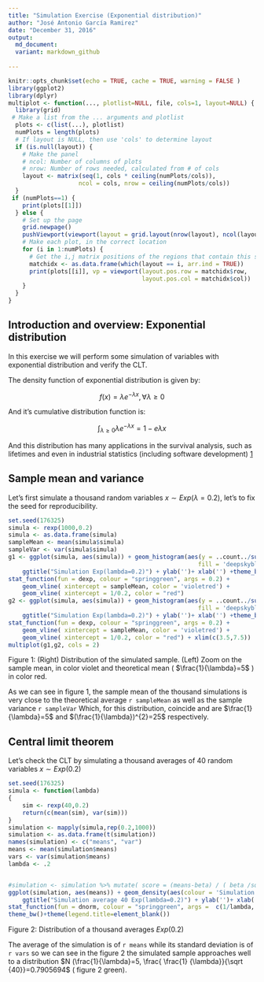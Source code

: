 ```yaml
---
title: "Simulation Exercise (Exponential distribution)"
author: "José Antonio García Ramirez"
date: "December 31, 2016"
output: 
  md_document:
  variant: markdown_github
  
---
```


```r
knitr::opts_chunk$set(echo = TRUE, cache = TRUE, warning = FALSE )
library(ggplot2)
library(dplyr)
multiplot <- function(..., plotlist=NULL, file, cols=1, layout=NULL) {
  library(grid)
 # Make a list from the ... arguments and plotlist
  plots <- c(list(...), plotlist)
  numPlots = length(plots)
  # If layout is NULL, then use 'cols' to determine layout
  if (is.null(layout)) {
    # Make the panel
    # ncol: Number of columns of plots
    # nrow: Number of rows needed, calculated from # of cols
    layout <- matrix(seq(1, cols * ceiling(numPlots/cols)),
                    ncol = cols, nrow = ceiling(numPlots/cols))
  }
 if (numPlots==1) {
    print(plots[[1]])
  } else {
    # Set up the page
    grid.newpage()
    pushViewport(viewport(layout = grid.layout(nrow(layout), ncol(layout))))
    # Make each plot, in the correct location
    for (i in 1:numPlots) {
      # Get the i,j matrix positions of the regions that contain this subplot
      matchidx <- as.data.frame(which(layout == i, arr.ind = TRUE))
      print(plots[[i]], vp = viewport(layout.pos.row = matchidx$row,
                                      layout.pos.col = matchidx$col))
    }
  }
}
```

## Introduction and overview: Exponential distribution
In this exercise we will perform some simulation of variables with exponential distribution and verify the CLT.

The density function of exponential distribution is given by:

$$ f(x) = \lambda e^{-\lambda x}, \forall \lambda \ge 0$$

And it's cumulative distribution function is:

$$ \int_{\lambda \ge 0} \lambda e^{-\lambda x} = 1 -e\lambda x $$

And this distribution has many applications in the survival analysis, such as lifetimes and even in industrial statistics (including software development) [1](https://en.wikipedia.org/wiki/Survival_analysis)


## Sample mean and variance

Let's first simulate a thousand random variables $x \sim Exp(\lambda = 0.2)$, let's to fix the seed for reproducibility. 


```r
set.seed(176325)
simula <- rexp(1000,0.2)
simula <- as.data.frame(simula)
sampleMean <- mean(simula$simula)
sampleVar <- var(simula$simula)
g1 <- ggplot(simula, aes(simula)) + geom_histogram(aes(y = ..count../sum(..count..)),
                                                      fill = 'deepskyblue2') +
    ggtitle("Simulation Exp(lambda=0.2)") + ylab('')+ xlab('') +theme_bw() + 
stat_function(fun = dexp, colour = "springgreen", args = 0.2) + 
	geom_vline( xintercept = sampleMean, color = 'violetred') +
	geom_vline( xintercept = 1/0.2, color = "red")  
g2 <- ggplot(simula, aes(simula)) + geom_histogram(aes(y = ..count../sum(..count..)),
                                                      fill = 'deepskyblue2') +
    ggtitle("Simulation Exp(lambda=0.2)") + ylab('')+ xlab('') +theme_bw() + 
stat_function(fun = dexp, colour = "springgreen", args = 0.2) + 
	geom_vline( xintercept = sampleMean, color = 'violetred') +
	geom_vline( xintercept = 1/0.2, color = "red") + xlim(c(3.5,7.5)) 
multiplot(g1,g2, cols = 2)

```

Figure 1: (Right) Distribution of the simulated sample. (Left) Zoom on the sample mean, in color violet and theoretical mean ( $\frac{1}{\lambda}=5$ ) in color red.


As we can see in figure 1, the sample mean of the thousand simulations is very close to the theoretical average `r sampleMean` as well as the sample variance `r sampleVar` Which, for this distribution, coincide and are $\frac{1}{\lambda}=5$ and $(\frac{1}{\lambda})^{2}=25$ respectively.

## Central limit theorem

Let's check the CLT by simulating a thousand averages of 40 random variables $x \sim Exp(0.2)$

```r
set.seed(176325)
simula <- function(lambda)
{
	sim <- rexp(40,0.2)
	return(c(mean(sim), var(sim)))
}
simulation <- mapply(simula,rep(0.2,1000))
simulation <- as.data.frame(t(simulation))
names(simulation) <- c("means", "var")
means <- mean(simulation$means)
vars <- var(simulation$means)
lambda <- .2


#simulation <- simulation %>% mutate( score = (means-beta) / ( beta /sqrt(40)))
ggplot(simulation, aes(means)) + geom_density(aes(colour = 'Simulation') )+
    ggtitle("Simulation average 40 Exp(lambda=0.2)") + ylab('')+ xlab('')  + 
stat_function(fun = dnorm, colour = "springgreen", args =  c(1/lambda, 1/lambda/sqrt(40))) +
theme_bw()+theme(legend.title=element_blank())
```

Figure 2: Distribution of a thousand averages $Exp (0.2)$

The average of the simulation is of `r means` while its standard deviation is of `r vars` so we can see in the figure 2 the simulated sample approaches well to a distribution $N (\frac{1}{\lambda}=5, \frac{ \frac{1} {\lambda}}{\sqrt {40}}=0.7905694$ ( figure 2 green).

